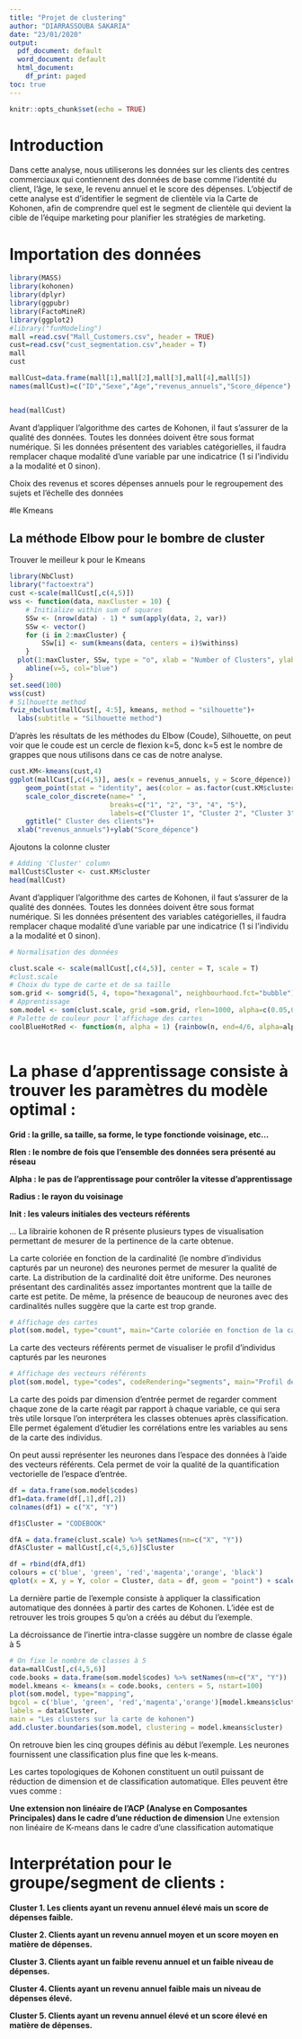 ```yaml
---
title: "Projet de clustering"
author: "DIARRASSOUBA SAKARIA"
date: "23/01/2020"
output:
  pdf_document: default
  word_document: default
  html_document:
    df_print: paged
toc: true
---
```


```r
knitr::opts_chunk$set(echo = TRUE)
```
# Introduction


Dans cette analyse, nous utiliserons les données sur les clients des centres commerciaux qui contiennent des données de base comme l'identité du client, l'âge, le sexe, le revenu annuel et le score des dépenses. L'objectif de cette analyse est d'identifier le segment de clientèle via la Carte de Kohonen, afin de comprendre quel est le segment de clientèle qui devient la cible de l'équipe marketing pour planifier les stratégies de marketing.


# Importation des données
```r
library(MASS)
library(kohonen)
library(dplyr)
library(ggpubr)
library(FactoMineR)
library(ggplot2)
#library("funModeling")
mall =read.csv("Mall_Customers.csv", header = TRUE)
cust=read.csv("cust_segmentation.csv",header = T)
mall
cust

mallCust=data.frame(mall[1],mall[2],mall[3],mall[4],mall[5])
names(mallCust)=c("ID","Sexe","Age","revenus_annuels","Score_dépence")



```

```r
head(mallCust)
```


Avant d’appliquer l’algorithme des cartes de Kohonen, il faut s’assurer de la qualité des données. Toutes les données doivent être sous format numérique. Si les données présentent des variables catégorielles, il faudra remplacer chaque modalité d’une variable par une indicatrice (1 si l’individu a la modalité et 0 sinon).


Choix des revenus et scores dépenses annuels pour le regroupement des sujets et l'échelle des données

#le Kmeans

## La méthode Elbow pour le bombre de cluster 
Trouver le meilleur k pour le Kmeans
```r
library(NbClust)
library("factoextra")
cust <-scale(mallCust[,c(4,5)])
wss <- function(data, maxCluster = 10) {
    # Initialize within sum of squares
    SSw <- (nrow(data) - 1) * sum(apply(data, 2, var))
    SSw <- vector()
    for (i in 2:maxCluster) {
        SSw[i] <- sum(kmeans(data, centers = i)$withinss)
    }
  plot(1:maxCluster, SSw, type = "o", xlab = "Number of Clusters", ylab = "Within groups sum of squares", pch=19)
    abline(v=5, col="blue")
}
set.seed(100)
wss(cust)
# Silhouette method
fviz_nbclust(mallCust[, 4:5], kmeans, method = "silhouette")+
  labs(subtitle = "Silhouette method")

```
D'après les résultats de les méthodes du Elbow (Coude), Silhouette, on peut voir que le coude est un cercle de flexion k=5, donc k=5 est le nombre de grappes que nous utilisons dans ce cas de notre analyse.
```r
cust.KM<-kmeans(cust,4)  
ggplot(mallCust[,c(4,5)], aes(x = revenus_annuels, y = Score_dépence)) + 
    geom_point(stat = "identity", aes(color = as.factor(cust.KM$cluster))) +
    scale_color_discrete(name=" ",
                         breaks=c("1", "2", "3", "4", "5"),
                         labels=c("Cluster 1", "Cluster 2", "Cluster 3", "Cluster 4", "Cluster 5")) +
    ggtitle(" Cluster des clients")+
  xlab("revenus_annuels")+ylab("Score_dépence")
```
 Ajoutons la colonne cluster 
```r
# Adding 'Cluster' column 
mallCust$Cluster <- cust.KM$cluster
head(mallCust)
```

Avant d’appliquer l’algorithme des cartes de Kohonen, il faut s’assurer de la qualité des données. Toutes les données doivent être sous format numérique. Si les données présentent des variables catégorielles, il faudra remplacer chaque modalité d’une variable par une indicatrice (1 si l’individu a la modalité et 0 sinon).

```r
# Normalisation des données

clust.scale <- scale(mallCust[,c(4,5)], center = T, scale = T)
#clust.scale 
# Choix du type de carte et de sa taille
som.grid <- somgrid(5, 4, topo="hexagonal", neighbourhood.fct="bubble")
# Apprentissage
som.model <- som(clust.scale, grid =som.grid, rlen=1000, alpha=c(0.05,0.01), keep.data = TRUE)
# Palette de couleur pour l'affichage des cartes
coolBlueHotRed <- function(n, alpha = 1) {rainbow(n, end=4/6, alpha=alpha)[n:1]}
 
```

# La phase d’apprentissage consiste à trouver les paramètres du modèle optimal :

**Grid : la grille, sa taille, sa forme, le type fonctionde voisinage, etc…** 

**Rlen : le nombre de fois que l’ensemble des données sera présenté au réseau** 

**Alpha : le pas de l’apprentissage pour contrôler la vitesse d’apprentissage** 

**Radius : le rayon du voisinage** 

**Init : les valeurs initiales des vecteurs référents**

…
La librairie kohonen de R présente plusieurs types de visualisation permettant de mesurer de la pertinence de la carte obtenue.

La carte coloriée en fonction de la cardinalité (le nombre d’individus capturés par un neurone) des neurones permet de mesurer la qualité de carte. La distribution de la cardinalité doit être uniforme. Des neurones présentant des cardinalités assez importantes montrent que la taille de carte est petite. De même, la présence de beaucoup de neurones avec des cardinalités nulles suggère que la carte est trop grande.

```r
# Affichage des cartes
plot(som.model, type="count", main="Carte coloriée en fonction de la cardinalité des neurones", palette.name=coolBlueHotRed)

```
\newline
La carte des vecteurs référents permet de visualiser le profil d’individus capturés par les neurones 
```r
# Affichage des vecteurs référents
plot(som.model, type="codes", codeRendering="segments", main="Profil des vecteurs référents", palette.name=coolBlueHotRed)
```
\newline

La carte des poids par dimension d’entrée permet de regarder comment chaque zone de la carte réagit par rapport à chaque variable, ce qui sera très utile lorsque l’on interprétera les classes obtenues après classification. Elle permet également d’étudier les corrélations entre les variables au sens de la carte des individus.


On peut aussi représenter les neurones dans l’espace des données à l’aide des vecteurs référents. Cela permet de voir la qualité de la quantification vectorielle de l’espace d’entrée.

```r
df = data.frame(som.model$codes)
df1=data.frame(df[,1],df[,2])
colnames(df1) = c("X", "Y")

df1$Cluster = "CODEBOOK"

dfA = data.frame(clust.scale) %>% setNames(nm=c("X", "Y"))
dfA$Cluster = mallCust[,c(4,5,6)]$Cluster

df = rbind(dfA,df1)
colours = c('blue', 'green', 'red','magenta','orange', 'black')
qplot(x = X, y = Y, color = Cluster, data = df, geom = "point") + scale_color_manual(values=colours)+ ggtitle("Ajout des vecteurs référents au nuage de points")

```

La dernière partie de l’exemple consiste à appliquer la classification automatique des données à partir des cartes de Kohonen. L’idée est de retrouver les trois groupes 5 qu’on a créés au début du l’exemple.

La décroissance de l’inertie intra-classe suggère un nombre de classe égale à 5
```r
# On fixe le nombre de classes à 5
data=mallCust[,c(4,5,6)]
code.books = data.frame(som.model$codes) %>% setNames(nm=c("X", "Y"))
model.kmeans <- kmeans(x = code.books, centers = 5, nstart=100)
plot(som.model, type="mapping",
bgcol = c('blue', 'green', 'red','magenta','orange')[model.kmeans$cluster],
labels = data$Cluster,
main = "Les clusters sur la carte de kohonen")
add.cluster.boundaries(som.model, clustering = model.kmeans$cluster)
```

On retrouve bien les cinq groupes définis au début l’exemple. Les neurones fournissent une classification plus fine que les k-means.

Les cartes topologiques de Kohonen constituent un outil puissant de réduction de dimension et de classification automatique. Elles peuvent être vues comme :

**Une extension non linéaire de l’ACP (Analyse en Composantes Principales) dans le cadre d’une réduction de dimension
**Une extension non linéaire de K-means dans le cadre d’une classification automatique


# Interprétation pour le groupe/segment de clients :

**Cluster 1. Les clients ayant un revenu annuel élevé mais un score de dépenses faible.**

**Cluster 2. Clients ayant un revenu annuel moyen et un score moyen en matière de dépenses.**

**Cluster 3. Clients ayant un faible revenu annuel et un faible niveau de dépenses.**

**Cluster 4. Clients ayant un revenu annuel faible mais un niveau de dépenses élevé.**

**Cluster 5. Clients ayant un revenu annuel élevé et un score élevé en matière de dépenses.**




